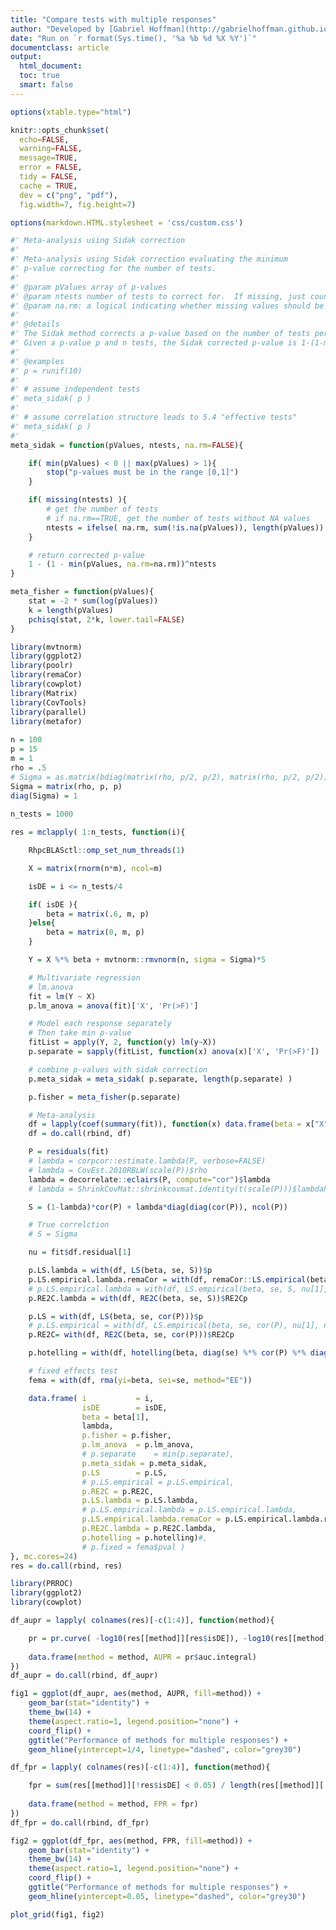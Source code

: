```yaml
---
title: "Compare tests with multiple responses"
author: "Developed by [Gabriel Hoffman](http://gabrielhoffman.github.io/)"
date: "Run on `r format(Sys.time(), '%a %b %d %X %Y')`"
documentclass: article
output: 
  html_document:
  toc: true
  smart: false
---
```


<!--- 
# run analysis
cd /Users/gabrielhoffman/workspace/repos/misc_vp

cd /sc/arion/projects/CommonMind/hoffman/misc_vp
cd /hpc/users/hoffmg01/work/misc_vp/
R

system("ml git; git pull"); rmarkdown::render("compare_multivariate_tests.Rmd", output_dir='./', intermediates_dir='./')

https://hoffmg01.hpc.mssm.edu/misc_vp/compare_multivariate_tests.html

# LS_empirical_Dev.R

--->

```r
options(xtable.type="html")

knitr::opts_chunk$set(
  echo=FALSE,
  warning=FALSE,
  message=TRUE,
  error = FALSE,
  tidy = FALSE,
  cache = TRUE,
  dev = c("png", "pdf"), 
  fig.width=7, fig.height=7)

options(markdown.HTML.stylesheet = 'css/custom.css')
```

```r
#' Meta-analysis using Sidak correction
#'
#' Meta-analysis using Sidak correction evaluating the minimum 
#' p-value correcting for the number of tests.
#'
#' @param pValues array of p-values 
#' @param ntests number of tests to correct for.  If missing, just counts number of p-values
#' @param na.rm: a logical indicating whether missing values should be removed.
#'
#' @details
#' The Sidak method corrects a p-value based on the number of tests performed.  
#' Given a p-value p and n tests, the Sidak corrected p-value is 1-(1-min(p))^n 
#'
#' @examples
#' p = runif(10)
#'
#' # assume independent tests
#' meta_sidak( p )
#' 
#' # assume correlation structure leads to 5.4 "effective tests"
#' meta_sidak( p )
#'
meta_sidak = function(pValues, ntests, na.rm=FALSE){

	if( min(pValues) < 0 || max(pValues) > 1){
		stop("p-values must be in the range [0,1]")
	}

	if( missing(ntests) ){
		# get the number of tests
		# if na.rm==TRUE, get the number of tests without NA values
		ntests = ifelse( na.rm, sum(!is.na(pValues)), length(pValues))
	}

	# return corrected p-value
	1 - (1 - min(pValues, na.rm=na.rm))^ntests
}

meta_fisher = function(pValues){
	stat = -2 * sum(log(pValues))
	k = length(pValues)
	pchisq(stat, 2*k, lower.tail=FALSE)
}
```

```r
library(mvtnorm)
library(ggplot2)
library(poolr)
library(remaCor)
library(cowplot)
library(Matrix)
library(CovTools)
library(parallel)
library(metafor)
 
n = 100
p = 15
m = 1
rho = .5
# Sigma = as.matrix(bdiag(matrix(rho, p/2, p/2), matrix(rho, p/2, p/2)))
Sigma = matrix(rho, p, p)
diag(Sigma) = 1
 
n_tests = 1000

res = mclapply( 1:n_tests, function(i){

	RhpcBLASctl::omp_set_num_threads(1) 

	X = matrix(rnorm(n*m), ncol=m)

	isDE = i <= n_tests/4

	if( isDE ){
		beta = matrix(.6, m, p)
	}else{
		beta = matrix(0, m, p)
	}

	Y = X %*% beta + mvtnorm::rmvnorm(n, sigma = Sigma)*5

	# Multivariate regression
	# lm.anova
	fit = lm(Y ~ X)
	p.lm_anova = anova(fit)['X', 'Pr(>F)']

	# Model each response separately
	# Then take min p-value
	fitList = apply(Y, 2, function(y) lm(y~X))
	p.separate = sapply(fitList, function(x) anova(x)['X', 'Pr(>F)'])

	# combine p-values with sidak correction
	p.meta_sidak = meta_sidak( p.separate, length(p.separate) )

	p.fisher = meta_fisher(p.separate)

	# Meta-analysis
	df = lapply(coef(summary(fit)), function(x) data.frame(beta = x["X", 1], se = x["X", 2]))
	df = do.call(rbind, df)

	P = residuals(fit)
	# lambda = corpcor::estimate.lambda(P, verbose=FALSE)
	# lambda = CovEst.2010RBLW(scale(P))$rho
	lambda = decorrelate::eclairs(P, compute="cor")$lambda
	# lambda = ShrinkCovMat::shrinkcovmat.identity(t(scale(P)))$lambdahat

	S = (1-lambda)*cor(P) + lambda*diag(diag(cor(P)), ncol(P))

	# True correlction
	# S = Sigma

	nu = fit$df.residual[1]

	p.LS.lambda = with(df, LS(beta, se, S))$p
	p.LS.empirical.lambda.remaCor = with(df, remaCor::LS.empirical(beta, se, S, nu[1], n.mc.samples=1e3))$p
	# p.LS.empirical.lambda = with(df, LS.empirical(beta, se, S, nu[1], n.mc.samples=1e3))$p
	p.RE2C.lambda = with(df, RE2C(beta, se, S))$RE2Cp

	p.LS = with(df, LS(beta, se, cor(P)))$p
	# p.LS.empirical = with(df, LS.empirical(beta, se, cor(P), nu[1], n.mc.samples=1e3))$p
	p.RE2C= with(df, RE2C(beta, se, cor(P)))$RE2Cp

	p.hotelling = with(df, hotelling(beta, diag(se) %*% cor(P) %*% diag(se), n))$p.value

	# fixed effects test
	fema = with(df, rma(yi=beta, sei=se, method="EE"))

	data.frame(	i 			= i,
				isDE		= isDE, 
				beta = beta[1],
				lambda,
				p.fisher = p.fisher,
				p.lm_anova 	= p.lm_anova,
				# p.separate 	= min(p.separate), 
				p.meta_sidak = p.meta_sidak,
				p.LS 		= p.LS,
				# p.LS.empirical = p.LS.empirical,
				p.RE2C = p.RE2C,
				p.LS.lambda = p.LS.lambda,
				# p.LS.empirical.lambda = p.LS.empirical.lambda,
				p.LS.empirical.lambda.remaCor = p.LS.empirical.lambda.remaCor,
				p.RE2C.lambda = p.RE2C.lambda,
				p.hotelling = p.hotelling)#,
				# p.fixed = fema$pval )
}, mc.cores=24)
res = do.call(rbind, res)
```

```r
library(PRROC)
library(ggplot2)
library(cowplot)

df_aupr = lapply( colnames(res)[-c(1:4)], function(method){

	pr = pr.curve( -log10(res[[method]][res$isDE]), -log10(res[[method]][!res$isDE]), curve=TRUE )
	
	data.frame(method = method, AUPR = pr$auc.integral)
})
df_aupr = do.call(rbind, df_aupr)

fig1 = ggplot(df_aupr, aes(method, AUPR, fill=method)) + 
	geom_bar(stat="identity") + 
	theme_bw(14) + 
	theme(aspect.ratio=1, legend.position="none") + 
	coord_flip() + 
	ggtitle("Performance of methods for multiple responses") + 
	geom_hline(yintercept=1/4, linetype="dashed", color="grey30")

df_fpr = lapply( colnames(res)[-c(1:4)], function(method){

	fpr = sum(res[[method]][!res$isDE] < 0.05) / length(res[[method]][!res$isDE])
	
	data.frame(method = method, FPR = fpr)
})
df_fpr = do.call(rbind, df_fpr)

fig2 = ggplot(df_fpr, aes(method, FPR, fill=method)) + 
	geom_bar(stat="identity") + 
	theme_bw(14) + 
	theme(aspect.ratio=1, legend.position="none") + 
	coord_flip() + 
	ggtitle("Performance of methods for multiple responses") + 
	geom_hline(yintercept=0.05, linetype="dashed", color="grey30")

plot_grid(fig1, fig2)
```












